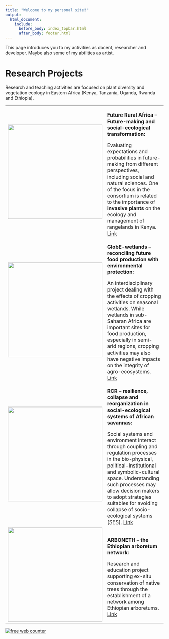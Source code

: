 ---
title: "Welcome to my personal site!"
output:
  html_document:
    include:
      before_body: index_topbar.html
      after_body: footer.html
---

<!-- Google Analytics -->
<script>
window.ga=window.ga||function(){(ga.q=ga.q||[]).push(arguments)};ga.l=+new Date;
ga('create', 'UA-102648092-1', 'auto');
ga('send', 'pageview');
</script>
<script async src='https://www.google-analytics.com/analytics.js'></script>
<!-- End Google Analytics -->

This page introduces you to my activities as docent, researcher and developer.
Maybe also some of my abilities as artist.

# Research Projects

Research and teaching activities are focused on plant diversity and vegetation
ecology in Eastern Africa (Kenya, Tanzania, Uganda, Rwanda and Ethiopia).

<table>

<tr>
  <td><img src="images/FutureAfrica_logo.png" alt="" style="width:300px; height:auto;"></td>
  <td>
  <b>Future Rural Africa -- Future-making and social-ecological transformation: </b>
  
  Evaluating expectations and probabilities in future-making from different
  perspectives, including social and natural sciences.
  One of the focus in the consortium is related to the importance of
  **invasive plants** on the ecology and management of rangelands in Kenya.
  <a href="http://www.futureruralafrica.de">Link</a>
  </td>
</tr>

<tr>
  <td><img src="images/Globe_logo.png" alt="" style="width:300px; height:auto;"></td>
  <td>
  <b>GlobE-wetlands -- reconciling future food production with environmental
  protection: </b>
  
  An interdisciplinary project dealing with the effects of cropping activities
  on seasonal wetlands.
  While wetlands in sub-Saharan Africa are important sites for food production,
  especially in semi-arid regions, cropping activities may also have negative
  impacts on the integrity of agro-ecosystems.
  <a href="https://www.wetlands-africa.de">Link</a>
  </td>
</tr>

<tr>
  <td><img src="images/RCR_logo.png" alt="" style="width:300px; height:auto;"></td>
  <td>
  <b>RCR --  resilience, collapse and reorganization in social-ecological
  systems of African savannas:</b>
  
  Social systems and environment interact through coupling and regulation
  processes in the bio-physical, political-institutional and symbolic-cultural
  space.
  Understanding such processes may allow decision makers to adopt strategies
  suitables for avoiding collapse of socio-ecological systems (SES).
  <a href="http://resilience-research.de">Link</a>
  </td>
</tr>

<tr>
  <td><img src="images/Arboneth_logo.png" alt="" style="width:300px; height:auto;"></td>
  <td>
  <b>ARBONETH --  the Ethiopian arboretum network:</b>
  
  Research and education project supporting ex-situ conservation of native trees
  through the establishment of a network among Ethiopian arboretums.
  <a href="https://www.arboneth.com">Link</a>
  </td>
</tr>

</table>

<div align=center>
  <a href='http://www.counter12.com'><img src='http://www.counter12.com/img-aZ4651azbczZAd94-29.gif' border='0' alt='free web counter'>
  </a>
  <script type='text/javascript' src='http://www.counter12.com/ad.js?id=aZ4651azbczZAd94'>
  </script>
</div>

<br/>

